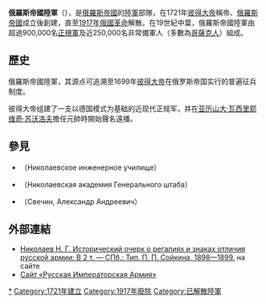 {{多個問題|
{{expand|time=2015-08-27T01:22:31+00:00}}
{{unreferenced|time=2015-08-27T01:22:31+00:00}}
}}
{{infobox military unit|unit_name=俄羅斯帝國陸軍<br>Русская императорская армия|image=[[File:Emblem_of_the_Ministry_of_the_Interior_of_the_Russian_Empire.svg|border]] [[File:Badge_of_the_Russian_Imperial_Army.jpg|border]]|caption=|dates=1721–1917|country={{flag|Russian Empire|1914}}|allegiance=[[File:Lesser_CoA_of_the_empire_of_Russia.svg|25px]] [[俄羅斯皇帝|俄羅斯皇帝]]|branch=[[陸軍|陸軍]]|type=|role=|size=12,000,000（一戰時期）<br>4,200,000（[[俄國內戰|俄國內戰]]時期）|command_structure=|garrison=|garrison_label=|nickname=|patron=|motto= 為了信仰、沙皇和祖國! "За Веру, Царя и Отечество!"|colors=|colors_label=|march=|mascot=[[File:Lesser_Coat_of_Arms_of_Russian_Empire.svg|30px]]|equipment=|equipment_label=|battles=[[大北方戰爭|大北方戰爭]]<br>[[俄土戰爭|俄土戰爭]]<br>[[芬蘭戰爭|芬蘭戰爭]]<br>[[波俄戰爭|波俄戰爭]]<br>[[七年戰爭|七年戰爭]]<br>[[拿破崙戰爭|拿破崙戰爭]]<br>[[高加索戰爭|高加索戰爭]]<br>[[克里米亞戰爭|克里米亞戰爭]]<br>[[日俄戰爭|日俄戰爭]]<br>[[第一次世界大戰|第一次世界大戰]]<br>[[俄國革命|俄國革命]]|anniversaries=|decorations=|battle_honours=|disbanded=<!-- Commanders -->|commander1=|commander1_label=|commander2=|commander2_label=|commander3=|commander3_label=|commander4=|commander4_label=|notable_commanders=[[彼得大帝|彼得大帝]]<br>[[亞歷山大·達尼洛維奇·緬什科夫|亞歷山大·達尼洛維奇·緬什科夫]]<br>[[彼得·魯緬采夫|彼得·魯緬采夫]]<br>[[亞歷山大·瓦西里耶維奇·蘇沃洛夫|亞歷山大·瓦西里耶維奇·蘇沃洛夫]]<br>[[格里高利·亞歷山德羅維奇·普譚金|格里高利·亞歷山德羅維奇·普譚金]]<br>[[米哈伊爾·伊拉里奧諾維奇·庫圖佐夫|米哈伊爾·伊拉里奧諾維奇·庫圖佐夫]]<br>[[彼得·伊萬諾維奇·巴格拉季昂|彼得·伊萬諾維奇·巴格拉季昂]]<br>[[阿列克謝·彼得羅維奇·葉爾莫洛夫|阿列克謝·彼得羅維奇·葉爾莫洛夫]]<br>[[阿列克塞·勃魯西洛夫|阿列克塞·勃魯西洛夫]] <!-- Insignia -->|identification_symbol=|identification_symbol_label=|identification_symbol_2=|identification_symbol_2_label=|identification_symbol_3=|identification_symbol_3_label=|identification_symbol_4=|identification_symbol_4_label=<!-- Aircraft -->|aircraft_attack=|aircraft_bomber=|aircraft_electronic=|aircraft_fighter=|aircraft_helicopter=|aircraft_helicopter_attack=|aircraft_helicopter_cargo=|aircraft_helicopter_multirole=|aircraft_helicopter_observation=|aircraft_helicopter_transport=|aircraft_helicopter_utility=|aircraft_interceptor=|aircraft_patrol=|aircraft_recon=|aircraft_trainer=|aircraft_transport=}}'''俄羅斯帝國陸軍'''（{{lang-ru| Ру́сская импера́торская а́рмия}}），是[[俄羅斯帝國|俄羅斯帝國]]的[[陆军|陸軍]]部隊，在1721年[[彼得大帝|彼得大帝]]稱帝、[[俄罗斯帝国|俄羅斯帝國]]成立後創建，直至[[1917年俄國革命|1917年俄國革命]]解散。在19世紀中葉，俄羅斯帝國陸軍由超過900,000名[[正规军|正規軍]]及近250,000名非常備軍人（多數為[[哥薩克人|哥薩克人]]）組成。

==歷史==
俄羅斯帝國陸軍，其源点可追溯至1699年[[彼得大帝|彼得大帝]]在俄罗斯帝国实行的普遍征兵制度。

彼得大帝组建了一支以德国模式为基础的近现代正规军，并在[[亚历山大·瓦西里耶维奇·苏沃洛夫|亚历山大·瓦西里耶维奇·苏沃洛夫]]擔任元帥時開始聲名遠播。

==參見==
*{{link-ru|俄羅斯帝國軍事工程學院|Николаевское инженерное училище}}（Николаевское инженерное училище）
*{{link-ru|俄羅斯帝國軍事參謀學院|Николаевская академия Генерального штаба}}（Николаевская академия Генерального штаба）
*{{link-ru|亞歷山大·安德烈耶維奇·斯維欽|}}（Свечин, Александр Андреевич）

==外部連結==
* [http://runivers.ru/lib/book6796/ Николаев Н. Г. Исторический очерк о регалиях и знаках отличия русской армии: В 2 т. — СПб.: Тип. П. П. Сойкина, 1898—1899.]{{Wayback|url=http://runivers.ru/lib/book6796/ |date=20150720183119 }} на сайте {{link-ru|Runivers|Руниверс}}
* [http://regiment.ru/index.htm Сайт «Русская Императорская Армия»]{{Wayback|url=http://regiment.ru/index.htm |date=20150711060145 }}

[[Category:俄羅斯帝國陸軍|*]]
[[Category:1721年建立|Category:1721年建立]]
[[Category:1917年廢除|Category:1917年廢除]]
[[Category:已解散陸軍|Category:已解散陸軍]]